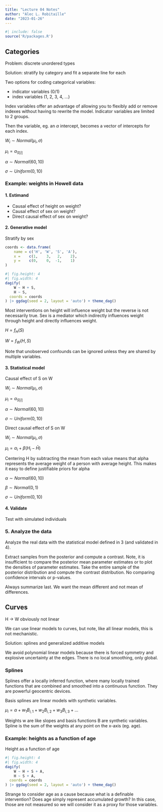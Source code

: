 ```yaml
---
title: "Lecture 04 Notes"
author: "Alec L. Robitaille"
date: "2023-01-26"
---
```


```r
#| include: false
source('R/packages.R')
```



## Categories

Problem: discrete unordered types

Solution: stratify by category and fit a separate line for each

Two options for coding categorical variables: 

- indicator variables (0/1)
- index variables (1, 2, 3, 4, ...)


Index variables offer an advantage of allowing you to flexibly add or 
remove indexes without having to rewrite the model. Indicator variables
are limited to 2 groups. 

Then the variable, eg. an $\alpha$ intercept, becomes a vector of intercepts
for each index. 


$W_{i} \sim Normal(\mu_{i}, \sigma)$

$\mu_{i} = \alpha_{S[i]}$

$\alpha \sim Normal(60, 10)$

$\sigma \sim Uniform(0, 10)$


### Example: weights in Howell data


#### 1. Estimand

- Causal effect of height on weight?
- Causal effect of sex on weight?
- Direct causal effect of sex on weight?


#### 2. Generative model

Stratify by sex

```r
coords <- data.frame(
	name = c('H', 'W', 'S', 'A'),
	x =    c(1,    3,   2,    2),
	y =    c(0,    0,  -1,    1)
)
```

```r
#| fig.height: 4
#| fig.width: 4 
dagify(
	W ~ H + S,
	H ~ S,
  coords = coords
) |> ggdag(seed = 2, layout = 'auto') + theme_dag()
```

Most interventions on height will influence weight but the reverse is not 
necessarily true. Sex is a mediator which indirectly influences weight through
height and directly influences weight.

$H = f_{H} (S)$

$W = f_{W}(H, S)$


Note that unobserved confounds can be ignored unless they are shared by
multiple variables. 


#### 3. Statistical model

Causal effect of S on W

$W_{i} \sim Normal(\mu_{i}, \sigma)$

$\mu_{i} = \alpha_{S[i]}$

$\alpha \sim Normal(60, 10)$

$\sigma \sim Uniform(0, 10)$


Direct causal effect of S on W

$W_{i} \sim Normal(\mu_{i}, \sigma)$

$\mu_{i} = \alpha_{i} + \beta(H_{i} - \bar{H})$

Centering H by subtracting the mean from each value means that alpha
represents the average weight of a person with average height. 
This makes it easy to define justifiable priors for alpha

$\alpha \sim Normal(60, 10)$

$\beta \sim Normal(0, 1)$

$\sigma \sim Uniform(0, 10)$



#### 4. Validate


Test with simulated individuals


### 5. Analyze the data

Analyze the real data with the statistical model
defined in 3 (and validated in 4). 

Extract samples from the posterior and compute a contrast. Note, it is
insufficient to compare the posterior mean parameter estimates or
to plot the densities of parameter estimates. Take the entire sample of the
posterior distribution and compute the contrast distribution. No comparing
confidence intervals or p-values. 

Always summarize last. We want the mean different and not mean of differences. 


## Curves

H -> W obviously not linear


We can use linear models to curves, but note, like all linear models, 
this is not mechanistic.

Solution: splines and generalized additive models

We avoid polynomial linear models because there is forced symmetry  and 
explosive uncertainty at the edges. There is no local smoothing, only global. 


### Splines

Splines offer a locally inferred function, where many locally trained 
functions that are combined and smoothed into a continuous function.
They are powerful geocentric devices. 

Basis splines are linear models with synthetic variables. 


$\mu_{i} = \alpha + w_{1} B_{i, 1} + w_{2} B_{i, 2} + w_{3} B_{i, 3} + ...$


Weights w are like slopes and basis functions B are synthetic variables. 
Spline is the sum of the weights at any point on the x-axis (eg. age). 



### Example: heights as a function of age


Height as a function of age

```r
#| fig.height: 4
#| fig.width: 4 
dagify(
	W ~ H + S + A, 
	H ~ S + A,
  coords = coords
) |> ggdag(seed = 2, layout = 'auto') + theme_dag()
```

Strange to consider age as a cause because what is a definable intervention?
Does age simply represent accumulated growth? In this case, those are not
measured so we will consider it as a proxy for those variables. 



